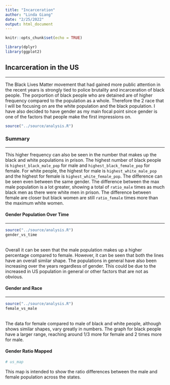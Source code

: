 ```yaml
---
title: "Incarceration"
author: "Linda Giang"
date: "2/25/2022"
output: html_document
---
```


```r
knitr::opts_chunk$set(echo = TRUE)

library(dplyr)
library(ggplot2)
```
## Incarceration in the US
<hr/>
The Black Lives Matter movement that had gained more public attention in the recent years is strongly tied to police brutality and incarceration of black people. The porportion of black people who are detained are of higher frequency compared to the population as a whole. Therefore the 2 race that I will be focusing on are the white population and the black population. I have also decided to have gender as my main focal point since gender is one of the factors that people make the first impressions on. 

```r
source("../source/analysis.R")
```

### Summary 
<hr/>
This higher frequency can also be seen in the number that makes up the black and white populations in prison. The highest number of black people is ```highest_black_male_pop``` for male and ```highest_black_female_pop``` for female. For white people, the highest for male is ```highest_white_male_pop``` and the highest for female is ```highest_white_female_pop```. The difference can be seen even between the same gender. The difference between the max male population is a lot greater, showing a total of ```ratio_male``` times as much black men as there were white men in prison. The difference between female are closer but black women are still ```ratio_female``` times more than the maximum white women. 

#### Gender Population Over Time
<hr/>
```r
source("../source/analysis.R")
gender_vs_time
```
<br/>
Overall it can be seen that the male population makes up a higher percentage compared to female. However, it can be seen that both the lines have an overall similar shape. The populations in general have also been increasing over the years regardless of gender. This could be due to the increased in US population in general or other factors that are not as obvious. 

#### Gender and Race
<hr/>
```r
source("../source/analysis.R")
female_vs_male
```
<br/>
The data for female compared to male of black and white people, although shows similar shapes, vary greatly in numbers. The graph for black people have a larger range, reaching around 1/3 more for female and 2 times more for male. 

#### Gender Ratio Mapped
```r
# us_map
```

This map is intended to show the ratio differences between the male and female population across the states. 